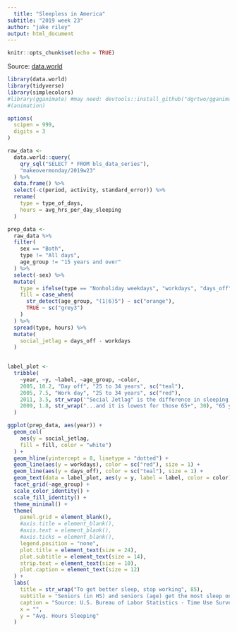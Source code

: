 ```yaml
---
  title: "Sleepless in America"
subtitle: "2019 week 23"
author: "jake riley"
output: html_document
---
```

  
  ```r
knitr::opts_chunk$set(echo = TRUE)
```

Source: [data.world](https://data.world/makeovermonday/2019w23)

```r
library(data.world)
library(tidyverse)
library(simplecolors)
#library(gganimate) #may need: devtools::install_github("dgrtwo/gganimate")
#(animation)

options(
  scipen = 999,
  digits = 3
)

raw_data <-
  data.world::query(
    qry_sql("SELECT * FROM bls_data_series"),
    "makeovermonday/2019w23"
  ) %>% 
  data.frame() %>% 
  select(-c(period, activity, standard_error)) %>% 
  rename(
    type = type_of_days,
    hours = avg_hrs_per_day_sleeping
  )

prep_data <-
  raw_data %>% 
  filter(
    sex == "Both",
    type != "All days",
    age_group != "15 years and over"
  ) %>% 
  select(-sex) %>% 
  mutate(
    type = ifelse(type == "Nonholiday weekdays", "workdays", "days_off"),
    fill = case_when(
      str_detect(age_group, "(1|6)5") ~ sc("orange"),
      TRUE ~ sc("grey3")
    )
  ) %>% 
  spread(type, hours) %>% 
  mutate(
    social_jetlag = days_off - workdays
  )

  
label_plot <-
  tribble(
    ~year, ~y, ~label, ~age_group, ~color,
    2005, 10.2, "Day off", "25 to 34 years", sc("teal"),
    2005, 7.5, "Work day", "25 to 34 years", sc("red"),
    2011, 3.5, str_wrap('"Social Jetlag" is the difference in sleeping more on weekends than on working days...', 24), "15 to 24 years", sc("orange4"),
    2009, 1.8, str_wrap("...and it is lowest for those 65+", 30), "65 years and over", sc("orange4")
  )

ggplot(prep_data, aes(year)) +
  geom_col(
    aes(y = social_jetlag, 
    fill = fill, color = "white")
  ) +
  geom_hline(yintercept = 8, linetype = "dotted") +
  geom_line(aes(y = workdays), color = sc("red"), size = 1) +
  geom_line(aes(y = days_off), color = sc("teal"), size = 1) +
  geom_text(data = label_plot, aes(y = y, label = label, color = color)) +
  facet_grid(~age_group) +
  scale_color_identity() +
  scale_fill_identity() +
  theme_minimal() +
  theme(
    panel.grid = element_blank(),
    #axis.title = element_blank(),
    #axis.text = element_blank(),
    #axis.ticks = element_blank(),
    legend.position = "none",
    plot.title = element_text(size = 24),
    plot.subtitle = element_text(size = 14),
    strip.text = element_text(size = 10),
    plot.caption = element_text(size = 12)
  ) +
  labs(
    title = str_wrap("To get better sleep, stop working", 85),
    subtitle = "Seniors (in HS) and seniors (age) get the most sleep on average. They are opposites however when it comes to social jetlag.",
    caption = "Source: U.S. Bureau of Labor Statistics - Time Use Survey 2003-2017",
    x = "",
    y = "Avg. Hours Sleeping"
  ) 
```
